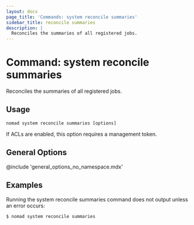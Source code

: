 ```yaml
---
layout: docs
page_title: 'Commands: system reconcile summaries'
sidebar_title: reconcile summaries
description: |
  Reconciles the summaries of all registered jobs.
---
```


# Command: system reconcile summaries

Reconciles the summaries of all registered jobs.

## Usage

```plaintext
nomad system reconcile summaries [options]
```

If ACLs are enabled, this option requires a management token.

## General Options

@include 'general_options_no_namespace.mdx'

## Examples

Running the system reconcile summaries command does not output unless an error
occurs:

```shell-session
$ nomad system reconcile summaries

```
